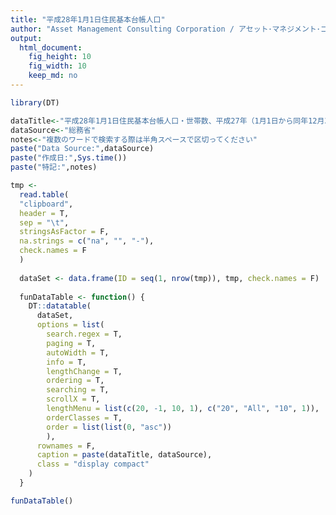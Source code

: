 ```yaml
---
title: "平成28年1月1日住民基本台帳人口"
author: "Asset Management Consulting Corporation / アセット･マネジメント･コンサルティング株式会社 http://am-consulting.co.jp"
output: 
  html_document:
    fig_height: 10
    fig_width: 10
    keep_md: no
---
```


```r
library(DT)
```

```r
dataTitle<-"平成28年1月1日住民基本台帳人口・世帯数、平成27年（1月1日から同年12月31日まで）人口動態（都道府県別）（総計）"
dataSource<-"総務省"
notes<-"複数のワードで検索する際は半角スペースで区切ってください"
paste("Data Source:",dataSource)
paste("作成日:",Sys.time())
paste("特記:",notes)
```

```r
tmp <-
  read.table(
  "clipboard",
  header = T,
  sep = "\t",
  stringsAsFactor = F,
  na.strings = c("na", "", "-"),
  check.names = F
  )
  
  dataSet <- data.frame(ID = seq(1, nrow(tmp)), tmp, check.names = F)
  
  funDataTable <- function() {
    DT::datatable(
      dataSet,
      options = list(
        search.regex = T,
        paging = T,
        autoWidth = T,
        info = T,
        lengthChange = T,
        ordering = T,
        searching = T,
        scrollX = T,
        lengthMenu = list(c(20, -1, 10, 1), c("20", "All", "10", 1)),
        orderClasses = T,
        order = list(list(0, "asc"))
        ),
      rownames = F,
      caption = paste(dataTitle, dataSource),
      class = "display compact"
    )
  }
```

```r
funDataTable()
```